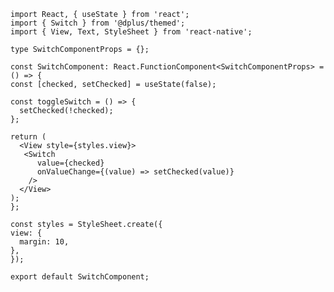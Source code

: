 ```SnackPlayer name=RNE Switch
import React, { useState } from 'react';
import { Switch } from '@dplus/themed';
import { View, Text, StyleSheet } from 'react-native';

type SwitchComponentProps = {};

const SwitchComponent: React.FunctionComponent<SwitchComponentProps> = () => {
const [checked, setChecked] = useState(false);

const toggleSwitch = () => {
  setChecked(!checked);
};

return (
  <View style={styles.view}>
   <Switch
      value={checked}
      onValueChange={(value) => setChecked(value)}
    />
  </View>
);
};

const styles = StyleSheet.create({
view: {
  margin: 10,
},
});

export default SwitchComponent;
```
